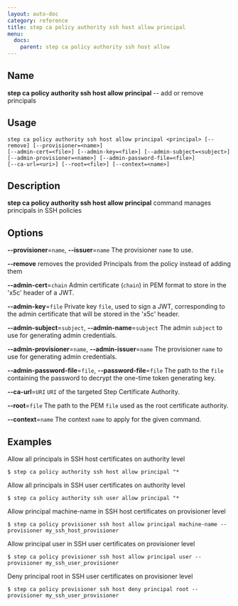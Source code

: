 ```yaml
---
layout: auto-doc
category: reference
title: step ca policy authority ssh host allow principal
menu:
  docs:
    parent: step ca policy authority ssh host allow
---
```


## Name
**step ca policy authority ssh host allow principal** -- add or remove principals

## Usage

```raw
step ca policy authority ssh host allow principal <principal> [--remove] [--provisioner=<name>]
[--admin-cert=<file>] [--admin-key=<file>] [--admin-subject=<subject>]
[--admin-provisioner=<name>] [--admin-password-file=<file>]
[--ca-url=<uri>] [--root=<file>] [--context=<name>]
```

## Description

**step ca policy authority ssh host allow principal** command manages principals in SSH policies

## Options


**--provisioner**=`name`, **--issuer**=`name`
The provisioner `name` to use.

**--remove**
removes the provided Principals from the policy instead of adding them

**--admin-cert**=`chain`
Admin certificate (`chain`) in PEM format to store in the 'x5c' header of a JWT.

**--admin-key**=`file`
Private key `file`, used to sign a JWT, corresponding to the admin certificate that will
be stored in the 'x5c' header.

**--admin-subject**=`subject`, **--admin-name**=`subject`
The admin `subject` to use for generating admin credentials.

**--admin-provisioner**=`name`, **--admin-issuer**=`name`
The provisioner `name` to use for generating admin credentials.

**--admin-password-file**=`file`, **--password-file**=`file`
The path to the `file` containing the password to decrypt the one-time token
generating key.

**--ca-url**=`URI`
`URI` of the targeted Step Certificate Authority.

**--root**=`file`
The path to the PEM `file` used as the root certificate authority.

**--context**=`name`
The context `name` to apply for the given command.

## Examples

Allow all principals in SSH host certificates on authority level
```shell
$ step ca policy authority ssh host allow principal "*
```

Allow all principals in SSH user certificates on authority level
```shell
$ step ca policy authority ssh user allow principal "*
```

Allow principal machine-name in SSH host certificates on provisioner level
```shell
$ step ca policy provisioner ssh host allow principal machine-name --provisioner my_ssh_host_provisioner
```

Allow principal user in SSH user certificates on provisioner level
```shell
$ step ca policy provisioner ssh host allow principal user --provisioner my_ssh_user_provisioner
```

Deny principal root in SSH user certificates on provisioner level
```shell
$ step ca policy provisioner ssh host deny principal root --provisioner my_ssh_user_provisioner
```

